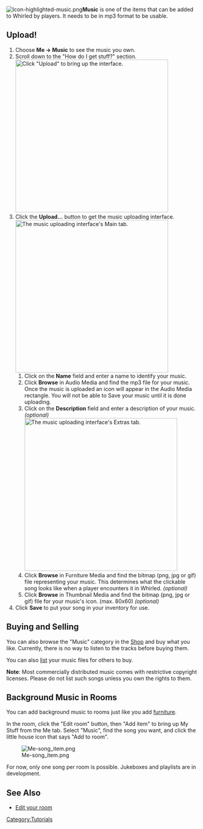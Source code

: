 {{TOCright}}
[[Image:Icon-highlighted-music.png|left]]'''Music''' is one of the items that can be added to Whirled by players.  It needs to be in mp3 format to be usable.
{{clearleft}}
== Upload! ==
#Choose '''Me &rarr; Music''' to see the music you own.
#Scroll down to the "How do I get stuff?" section. [[Image:Stuff-Music-How_do_I_get_stuff.png|none|thumb|400px|Click "Upload" to bring up the interface.]]
#Click the '''Upload...''' button to get the music uploading interface. [[Image:Stuff-Create audio.png|none|thumb|400px|The music uploading interface's Main tab.]]
##Click on the '''Name''' field and enter a name to identify your music.
##Click '''Browse''' in Audio Media and find the mp3 file for your music. Once the music is uploaded an icon will appear in the Audio Media rectangle.  You will not be able to Save your music until it is done uploading.
##Click on the '''Description''' field and enter a description of your music. ''(optional)'' [[Image:Stuff-Create audio-Extras.png|none|thumb|400px|The music uploading interface's Extras tab.]]
##Click '''Browse''' in Furniture Media and find the bitmap (png, jpg or gif) file representing your music. This determines what the clickable song looks like when a player encounters it in Whirled. ''(optional)''
##Click '''Browse''' in Thumbnail Media and find the bitmap (png, jpg or gif) file for your music's icon. (max. 80x60) ''(optional)''
#Click '''Save''' to put your song in your inventory for use.

== Buying and Selling ==

You can also browse the "Music" category in the [[Shop]] and buy what you like. Currently, there is no way to listen to the tracks before buying them.

You can also [[list]] your music files for others to buy.

'''Note''': Most commercially distributed music comes with restrictive copyright licenses. Please do not list such songs unless you own the rights to them.

== Background Music in Rooms ==

You can add background music to rooms just like you add [[furniture]].

In the room, click the "Edit room" button, then "Add item" to bring up My Stuff from the Me tab. Select "Music", find the song you want, and click the little house icon that says "Add to room".

[[Image:Me-song item.png]]

For now, only one song per room is possible. Jukeboxes and playlists are in development.

== See Also ==
*[[Edit your room]]
[[Category:Tutorials]]